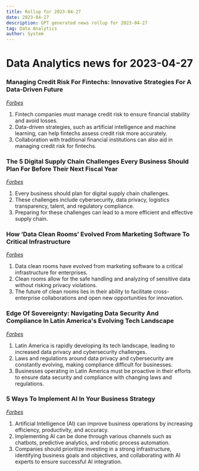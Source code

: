 ```yaml
---
title: Rollup for 2023-04-27
date: 2023-04-27
description: GPT generated news rollup for 2023-04-27
tag: Data Analytics
author: System
---
```

# Data Analytics news for 2023-04-27
### Managing Credit Risk For Fintechs: Innovative Strategies For A Data-Driven Future
_[Forbes](https://www.forbes.com/sites/forbesfinancecouncil/2023/04/26/managing-credit-risk-for-fintechs-innovative-strategies-for-a-data-driven-future/)_
1. Fintech companies must manage credit risk to ensure financial stability and avoid losses.
2. Data-driven strategies, such as artificial intelligence and machine learning, can help fintechs assess credit risk more accurately.
3. Collaboration with traditional financial institutions can also aid in managing credit risk for fintechs.
### The 5 Digital Supply Chain Challenges Every Business Should Plan For Before Their Next Fiscal Year
_[Forbes](https://www.forbes.com/sites/forbestechcouncil/2023/04/26/the-5-digital-supply-chain-challenges-every-business-should-plan-for-before-their-next-fiscal-year/)_
1. Every business should plan for digital supply chain challenges.
2. These challenges include cybersecurity, data privacy, logistics transparency, talent, and regulatory compliance.
3. Preparing for these challenges can lead to a more efficient and effective supply chain.
### How ‘Data Clean Rooms’ Evolved From Marketing Software To Critical Infrastructure
_[Forbes](https://www.forbes.com/sites/forbestechcouncil/2023/04/26/how-data-clean-rooms-evolved-from-marketing-software-to-critical-infrastructure/)_
1. Data clean rooms have evolved from marketing software to a critical infrastructure for enterprises.
2. Clean rooms allow for the safe handling and analyzing of sensitive data without risking privacy violations.
3. The future of clean rooms lies in their ability to facilitate cross-enterprise collaborations and open new opportunities for innovation.
### Edge Of Sovereignty: Navigating Data Security And Compliance In Latin America's Evolving Tech Landscape
_[Forbes](https://www.forbes.com/sites/forbestechcouncil/2023/04/26/edge-of-sovereignty-navigating-data-security-and-compliance-in-latin-americas-evolving-tech-landscape/)_
1. Latin America is rapidly developing its tech landscape, leading to increased data privacy and cybersecurity challenges.
2. Laws and regulations around data privacy and cybersecurity are constantly evolving, making compliance difficult for businesses.
3. Businesses operating in Latin America must be proactive in their efforts to ensure data security and compliance with changing laws and regulations.
### 5 Ways To Implement AI In Your Business Strategy
_[Forbes](https://www.forbes.com/sites/forbesbusinessdevelopmentcouncil/2023/04/26/5-ways-to-implement-ai-in-your-business-strategy/)_
1. Artificial Intelligence (AI) can improve business operations by increasing efficiency, productivity, and accuracy.
2. Implementing AI can be done through various channels such as chatbots, predictive analytics, and robotic process automation.
3. Companies should prioritize investing in a strong infrastructure, identifying business goals and objectives, and collaborating with AI experts to ensure successful AI integration.
